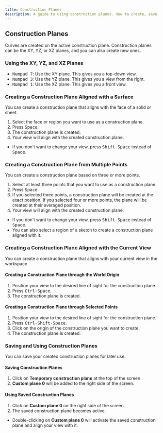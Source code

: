 ```yaml
---
title: Construction Planes
description: A guide to using construction planes. How to create, save, and reuse them.
---
```


## Construction Planes

Curves are created on the active construction plane. 
Construction planes can be the XY, YZ, or XZ planes, and you can also create new ones.

### Using the XY, YZ, and XZ Planes

- <kbd>Numpad 7</kbd>: Use the XY plane. This gives you a top-down view.
- <kbd>Numpad 3</kbd>: Use the YZ plane. This gives you a view from the right.
- <kbd>Numpad 1</kbd>: Use the XZ plane. This gives you a front view.

### Creating a Construction Plane Aligned with a Surface

You can create a construction plane that aligns with the face of a solid or sheet. 

1. Select the face or region you want to use as a construction plane.
2. Press <kbd>Space</kbd>.
3. The construction plane is created.
4. Your view will align with the created construction plane.

- If you don't want to change your view, press <kbd>Shift-Space</kbd> instead of <kbd>Space</kbd>.

### Creating a Construction Plane from Multiple Points

You can create a construction plane based on three or more points.

1. Select at least three points that you want to use as a construction plane.
2. Press <kbd>Space</kbd>.
3. If you selected three points, a construction plane will be created at the exact position. If you selected four or more points, the plane will be created at their averaged position.
4. Your view will align with the created construction plane.

- If you don't want to change your view, press <kbd>Shift-Space</kbd> instead of <kbd>Space</kbd>.
- You can also select a region of a sketch to create a construction plane aligned with it.

### Creating a Construction Plane Aligned with the Current View

You can create a construction plane that aligns with your current view in the workspace.

#### Creating a Construction Plane through the World Origin

1. Position your view to the desired line of sight for the construction plane.
2. Press <kbd>Ctrl-Space</kbd>.
3. The construction plane is created.

#### Creating a Construction Plane through Selected Points

1. Position your view to the desired line of sight for the construction plane.
2. Press <kbd>Ctrl-Shift-Space</kbd>.
3. Click on the origin of the construction plane you want to create.
4. The construction plane is created.

### Saving and Using Construction Planes

You can save your created construction planes for later use.

#### Saving Construction Planes

1. Click on **Temporary construction plane** at the top of the screen.
2. **Custom plane 0** will be added to the right side of the screen.

#### Using Saved Construction Planes

1. Click on **Custom plane 0** on the right side of the screen.
2. The saved construction plane becomes active.

- Double-clicking on **Custom plane 0** will activate the saved construction plane and align your view with it.



